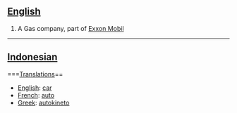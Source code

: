 ==[[English]]==

# A Gas company, part of [[en:Exxon-Mobil|Exxon Mobil]]

----

==[[Indonesian]]==

===[[Translation]]s==

*[[English]]: [[car]]
*[[French]]: [[auto]]
*[[Greek]]: [[autokineto]]
